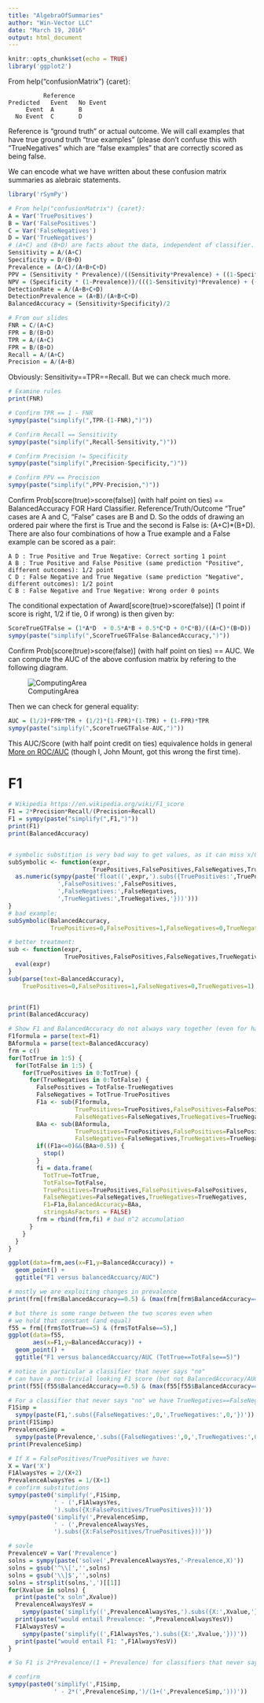 ```yaml
---
title: "AlgebraOfSummaries"
author: "Win-Vector LLC"
date: "March 19, 2016"
output: html_document
---
```


```r
knitr::opts_chunk$set(echo = TRUE)
library('ggplot2')
```


From help("confusionMatrix") {caret}:

              Reference	
    Predicted	Event	No Event
         Event	A	    B
      No Event	C	    D

Reference is "ground truth" or actual outcome.  We will call examples that have true ground truth "true examples" (please don't confuse this with "TrueNegatives" which are "false examples" that are correctly scored as being false.

We can encode what we have written about these confusion matrix summaries as alebraic statements.

```r
library('rSymPy')

# From help("confusionMatrix") {caret}:
A = Var('TruePositives')
B = Var('FalsePositives')
C = Var('FalseNegatives')
D = Var('TrueNegatives')
# (A+C) and (B+D) are facts about the data, independent of classifier.
Sensitivity = A/(A+C)
Specificity = D/(B+D)
Prevalence = (A+C)/(A+B+C+D)
PPV = (Sensitivity * Prevalence)/((Sensitivity*Prevalence) + ((1-Specificity)*(1-Prevalence)))
NPV = (Specificity * (1-Prevalence))/(((1-Sensitivity)*Prevalence) + ((Specificity)*(1-Prevalence)))
DetectionRate = A/(A+B+C+D)
DetectionPrevalence = (A+B)/(A+B+C+D)
BalancedAccuracy = (Sensitivity+Specificity)/2

# From our slides
FNR = C/(A+C)
FPR = B/(B+D)
TPR = A/(A+C)
FPR = B/(B+D)
Recall = A/(A+C)
Precision = A/(A+B)
```



Obviously: Sensitivity==TPR==Recall.  But we can check much more.

```r
# Examine rules
print(FNR)

# Confirm TPR == 1 - FNR
sympy(paste("simplify(",TPR-(1-FNR),")"))

# Confirm Recall == Sensitivity
sympy(paste("simplify(",Recall-Sensitivity,")"))

# Confirm Precision != Specificity
sympy(paste("simplify(",Precision-Specificity,")"))

# Confirm PPV == Precision
sympy(paste("simplify(",PPV-Precision,")"))
```

Confirm Prob[score(true)>score(false)] (with half point on ties) == BalancedAccuracy FOR Hard Classifier.  Reference/Truth/Outcome "True" cases are A and C, "False" cases are B and D.  So the odds of drawing an ordered pair where the first is True and the second is False is: (A+C)*(B+D).  There are also four combinations of how a True example and a False example can be scored as a pair:

    A D : True Positive and True Negative: Correct sorting 1 point
    A B : True Positive and False Positive (same prediction "Positive", different outcomes): 1/2 point
    C D : False Negative and True Negative (same prediction "Negative", different outcomes): 1/2 point
    C B : False Negative and True Negative: Wrong order 0 points
    
The conditional expectation of Award[score(true)>score(false)] (1 point if score is right, 1/2 if tie, 0 if wrong) is then given by:
   
```r
ScoreTrueGTFalse = (1*A*D  + 0.5*A*B + 0.5*C*D + 0*C*B)/((A+C)*(B+D))
sympy(paste("simplify(",ScoreTrueGTFalse-BalancedAccuracy,")"))
```

Confirm  Prob[score(true)>score(false)] (with half point on ties) == AUC.  We can compute the AUC of the above confusion matrix by refering to the following diagram.

![ComputingArea](AUC.png)

Then we can check for general equality:

```r
AUC = (1/2)*FPR*TPR + (1/2)*(1-FPR)*(1-TPR) + (1-FPR)*TPR
sympy(paste("simplify(",ScoreTrueGTFalse-AUC,")"))
```

This AUC/Score (with half point credit on ties) equivalence holds in general [More on ROC/AUC](http://www.win-vector.com/blog/2013/01/more-on-rocauc/) (though I, John Mount, got this wrong the first time).

# F1

```r
# Wikipedia https://en.wikipedia.org/wiki/F1_score
F1 = 2*Precision*Recall/(Precision+Recall)
F1 = sympy(paste("simplify(",F1,")"))
print(F1)
print(BalancedAccuracy)


# symbolic substition is very bad way to get values, as it can miss x/0 cases
subSymbolic <- function(expr,
                        TruePositives,FalsePositives,FalseNegatives,TrueNegatives) {
  as.numeric(sympy(paste('float((',expr,').subs({TruePositives:',TruePositives,
              ',FalsePositives:',FalsePositives,
              ',FalseNegatives:',FalseNegatives,
              ',TrueNegatives:',TrueNegatives,'}))')))
}
# bad example: 
subSymbolic(BalancedAccuracy,
            TruePositives=0,FalsePositives=1,FalseNegatives=0,TrueNegatives=1)

# better treatment:
sub <- function(expr,
                TruePositives,FalsePositives,FalseNegatives,TrueNegatives) {
  eval(expr)
}
sub(parse(text=BalancedAccuracy),
    TruePositives=0,FalsePositives=1,FalseNegatives=0,TrueNegatives=1)


print(F1)
print(BalancedAccuracy)

# Show F1 and BalancedAccuracy do not always vary together (even for hard classifiers)
F1formula = parse(text=F1)
BAformula = parse(text=BalancedAccuracy)
frm = c()
for(TotTrue in 1:5) {
  for(TotFalse in 1:5) {
    for(TruePositives in 0:TotTrue) {
      for(TrueNegatives in 0:TotFalse) {
        FalsePositives = TotFalse-TrueNegatives
        FalseNegatives = TotTrue-TruePositives
        F1a <- sub(F1formula,
                   TruePositives=TruePositives,FalsePositives=FalsePositives,
                   FalseNegatives=FalseNegatives,TrueNegatives=TrueNegatives)
        BAa <- sub(BAformula,
                   TruePositives=TruePositives,FalsePositives=FalsePositives,
                   FalseNegatives=FalseNegatives,TrueNegatives=TrueNegatives)
        if((F1a<=0)&&(BAa>0.5)) {
          stop()
        }
        fi = data.frame(
          TotTrue=TotTrue,
          TotFalse=TotFalse,
          TruePositives=TruePositives,FalsePositives=FalsePositives,
          FalseNegatives=FalseNegatives,TrueNegatives=TrueNegatives,
          F1=F1a,BalancedAccuracy=BAa,
          stringsAsFactors = FALSE)
        frm = rbind(frm,fi) # bad n^2 accumulation
      }
    }
  }
}

ggplot(data=frm,aes(x=F1,y=BalancedAccuracy)) + 
  geom_point() + 
  ggtitle("F1 versus balancedAccuarcy/AUC")

# mostly we are exploiting changes in prevalence
print(frm[(frm$BalancedAccuracy==0.5) & (max(frm[frm$BalancedAccuracy==0.5,'F1'])==frm$F1),])

# but there is some range between the two scores even when 
# we hold that constant (and equal)
f55 = frm[(frm$TotTrue==5) & (frm$TotFalse==5),]
ggplot(data=f55,
       aes(x=F1,y=BalancedAccuracy)) + 
  geom_point() +
  ggtitle("F1 versus balancedAccuarcy/AUC (TotTrue==TotFalse==5)")

# notice in particular a classifier that never says "no"
# can have a non-trivial looking F1 score (but not BalancedAccuracy/AUC)
print(f55[(f55$BalancedAccuracy==0.5) & (max(f55[f55$BalancedAccuracy==0.5,'F1'])==f55$F1),])

# For a classifier that never says "no" we have TrueNegatives==FalseNegatives=0
F1Simp =
  sympy(paste(F1,'.subs({FalseNegatives:',0,',TrueNegatives:',0,'})'))
print(F1Simp)
PrevalenceSimp = 
  sympy(paste(Prevalence,'.subs({FalseNegatives:',0,',TrueNegatives:',0,'})'))
print(PrevalenceSimp)

# If X = FalsePositives/TruePositives we have:
X = Var('X')
F1AlwaysYes = 2/(X+2)
PrevalenceAlwaysYes = 1/(X+1)
# confirm substitutions
sympy(paste0('simplify(',F1Simp,
             ' - (',F1AlwaysYes,
             ').subs({X:FalsePositives/TruePositives}))'))
sympy(paste0('simplify(',PrevalenceSimp,
             ' - (',PrevalenceAlwaysYes,
             ').subs({X:FalsePositives/TruePositives}))'))

# sovle
PrevalenceV = Var('Prevalence')
solns = sympy(paste('solve(',PrevalenceAlwaysYes,'-Prevalence,X)'))
solns = gsub('^\\[','',solns)
solns = gsub('\\]$','',solns)
solns = strsplit(solns,',')[[1]]
for(Xvalue in solns) {
  print(paste("x soln",Xvalue))
  PrevalenceAlwaysYesV = 
    sympy(paste('simplify((',PrevalenceAlwaysYes,').subs({X:',Xvalue,'}))'))
  print(paste("would entail Prevalence: ",PrevalenceAlwaysYesV))
  F1AlwaysYesV = 
    sympy(paste('simplify((',F1AlwaysYes,').subs({X:',Xvalue,'}))'))
  print(paste("would entail F1: ",F1AlwaysYesV))
}

# So F1 is 2*Prevalence/(1 + Prevalence) for classifiers that never say "no."

# confirm
sympy(paste0('simplify(',F1Simp,
             ' - 2*(',PrevalenceSimp,')/(1+(',PrevalenceSimp,')))'))
```



